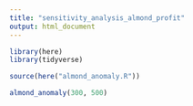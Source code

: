 ```yaml
---
title: "sensitivity_analysis_almond_profit"
output: html_document
---
```



```r
library(here)
library(tidyverse)
```

```r
source(here("almond_anomaly.R"))

almond_anomaly(300, 500)

```

